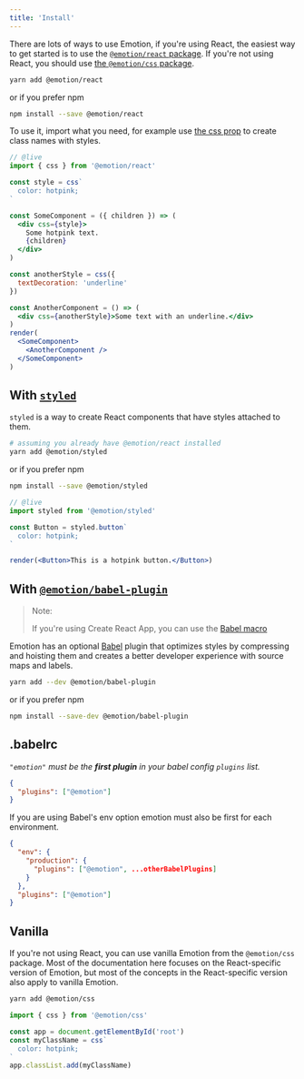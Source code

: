 ```yaml
---
title: 'Install'
---
```


There are lots of ways to use Emotion, if you're using React, the easiest way to get started is to use the [`@emotion/react` package](/packages/react). If you're not using React, you should use [the `@emotion/css` package](#vanilla).

```bash
yarn add @emotion/react
```

or if you prefer npm

```bash
npm install --save @emotion/react
```

To use it, import what you need, for example use [the css prop](/docs/css-prop.mdx) to create class names with styles.

```jsx
// @live
import { css } from '@emotion/react'

const style = css`
  color: hotpink;
`

const SomeComponent = ({ children }) => (
  <div css={style}>
    Some hotpink text.
    {children}
  </div>
)

const anotherStyle = css({
  textDecoration: 'underline'
})

const AnotherComponent = () => (
  <div css={anotherStyle}>Some text with an underline.</div>
)
render(
  <SomeComponent>
    <AnotherComponent />
  </SomeComponent>
)
```

## With [`styled`](/docs/styled.mdx)

`styled` is a way to create React components that have styles attached to them.

```bash
# assuming you already have @emotion/react installed
yarn add @emotion/styled
```

or if you prefer npm

```bash
npm install --save @emotion/styled
```

```jsx
// @live
import styled from '@emotion/styled'

const Button = styled.button`
  color: hotpink;
`

render(<Button>This is a hotpink button.</Button>)
```

## With [`@emotion/babel-plugin`](/packages/babel-plugin)

> Note:
>
> If you're using Create React App, you can use the [Babel macro](/docs/babel-macros.mdx)

Emotion has an optional [Babel](https://babeljs.io/) plugin that optimizes styles by compressing and hoisting them and creates a better developer experience with source maps and labels.

```bash
yarn add --dev @emotion/babel-plugin
```

or if you prefer npm

```bash
npm install --save-dev @emotion/babel-plugin
```

## .babelrc

_`"emotion"` must be the **first plugin** in your babel config `plugins` list._

```json
{
  "plugins": ["@emotion"]
}
```

If you are using Babel's env option emotion must also be first for each environment.

```json
{
  "env": {
    "production": {
      "plugins": ["@emotion", ...otherBabelPlugins]
    }
  },
  "plugins": ["@emotion"]
}
```

## Vanilla

If you're not using React, you can use vanilla Emotion from the `@emotion/css` package. Most of the documentation here focuses on the React-specific version of Emotion, but most of the concepts in the React-specific version also apply to vanilla Emotion.

```bash
yarn add @emotion/css
```

```jsx
import { css } from '@emotion/css'

const app = document.getElementById('root')
const myClassName = css`
  color: hotpink;
`
app.classList.add(myClassName)
```
